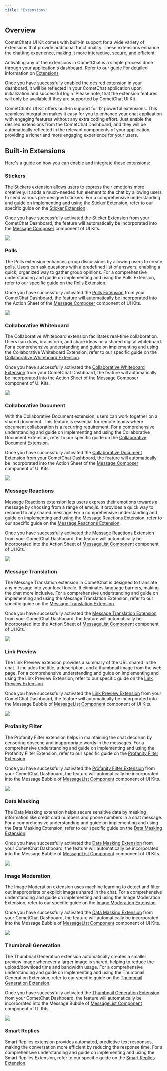 ```yaml
---
title: "Extensions"
---
```


## Overview

CometChat’s UI Kit comes with built-in support for a wide variety of extensions that provide additional functionality. These extensions enhance the chatting experience, making it more interactive, secure, and efficient.

Activating any of the extensions in CometChat is a simple process done through your application's dashboard. Refer to our guide For detailed information on [Extensions](/fundamentals/extensions-overview)

Once you have successfully enabled the desired extension in your dashboard, it will be reflected in your CometChat application upon initialization and successful login. Please note, that the extension features will only be available if they are supported by CometChat UI Kit.

CometChat’s UI Kit offers built-in support for 12 powerful extensions. This seamless integration makes it easy for you to enhance your chat application with engaging features without any extra coding effort. Just enable the desired extensions from the CometChat Dashboard, and they will be automatically reflected in the relevant components of your application, providing a richer and more engaging experience for your users.

## Built-in Extensions

Here's a guide on how you can enable and integrate these extensions:

### Stickers

The Stickers extension allows users to express their emotions more creatively. It adds a much-needed fun element to the chat by allowing users to send various pre-designed stickers. For a comprehensive understanding and guide on implementing and using the Sticker Extension, refer to our specific guide on the [Sticker Extension](/fundamentals/stickers).

Once you have successfully activated the [Sticker Extension](/fundamentals/stickers) from your CometChat Dashboard, the feature will automatically be incorporated into the [Message Composer](/ui-kit/android/v4/message-composer) component of UI Kits.

<Frame>
  <img src="/images/5f6f49e6-stickers_extension_cometchat-697209ee4eb7f0eacc8bba9d21e9c69d.png" />
</Frame>

### Polls

The Polls extension enhances group discussions by allowing users to create polls. Users can ask questions with a predefined list of answers, enabling a quick, organized way to gather group opinions. For a comprehensive understanding and guide on implementing and using the Polls Extension, refer to our specific guide on the [Polls Extension](/fundamentals/polls).

Once you have successfully activated the [Polls Extension](/fundamentals/polls) from your CometChat Dashboard, the feature will automatically be incorporated into the Action Sheet of the [Message Composer](/ui-kit/android/v4/message-composer) component of UI Kits.

<Frame>
  <img src="/images/57b426e1-polls_extension_cometchat-12dc9ee6dade4f6da111620bdbf5d0a4.png" />
</Frame>

### Collaborative Whiteboard

The Collaborative Whiteboard extension facilitates real-time collaboration. Users can draw, brainstorm, and share ideas on a shared digital whiteboard. For a comprehensive understanding and guide on implementing and using the Collaborative Whiteboard Extension, refer to our specific guide on the [Collaborative Whiteboard Extension](/fundamentals/collaborative-whiteboard).

Once you have successfully activated the [Collaborative Whiteboard Extension](/fundamentals/collaborative-whiteboard) from your CometChat Dashboard, the feature will automatically be incorporated into the Action Sheet of the [Message Composer](/ui-kit/android/v4/message-composer) component of UI Kits.

<Frame>
  <img src="/images/d0d0e5c9-collaborative_whiteboard_extension_cometchat-02cc52e365e7e7a4070f2a7d0f6275cd.png" />
</Frame>

### Collaborative Document

With the Collaborative Document extension, users can work together on a shared document. This feature is essential for remote teams where document collaboration is a recurring requirement. For a comprehensive understanding and guide on implementing and using the Collaborative Document Extension, refer to our specific guide on the [Collaborative Document Extension](/fundamentals/collaborative-document).

Once you have successfully activated the [Collaborative Document Extension](/fundamentals/collaborative-document) from your CometChat Dashboard, the feature will automatically be incorporated into the Action Sheet of the [Message Composer](/ui-kit/android/v4/message-composer) component of UI Kits.

<Frame>
  <img src="/images/0edf6e4c-collaborative_writeboard_extension_cometchat-c1e6a72b11bc3f9b30c814ab865ce973.png" />
</Frame>

### Message Reactions

Message Reactions extension lets users express their emotions towards a message by choosing from a range of emojis. It provides a quick way to respond to any shared message. For a comprehensive understanding and guide on implementing and using the Message Reactions Extension, refer to our specific guide on the [Message Reactions Extension](/fundamentals/reactions).

Once you have successfully activated the [Message Reactions Extension](/fundamentals/reactions) from your CometChat Dashboard, the feature will automatically be incorporated into the Action Sheet of [MessageList Component](/ui-kit/android/v4/message-list) component of UI Kits.

<Frame>
  <img src="/images/f4d54197-reaction_extension_cometchat-e52db36075b489640341dc2a75050a28.png" />
</Frame>

### Message Translation

The Message Translation extension in CometChat is designed to translate any message into your local locale. It eliminates language barriers, making the chat more inclusive. For a comprehensive understanding and guide on implementing and using the Message Translation Extension, refer to our specific guide on the [Message Translation Extension](/fundamentals/message-translation).

Once you have successfully activated the [Message Translation Extension](/fundamentals/message-translation) from your CometChat Dashboard, the feature will automatically be incorporated into the Action Sheet of [MessageList Component](/ui-kit/android/v4/message-list) component of UI Kits.

<Frame>
  <img src="/images/aa61355d-translation_extension_cometchat-b5840c4ac3ecbadc5cb4e6e7f4e1aee5.png" />
</Frame>

### Link Preview

The Link Preview extension provides a summary of the URL shared in the chat. It includes the title, a description, and a thumbnail image from the web page. For a comprehensive understanding and guide on implementing and using the Link Preview Extension, refer to our specific guide on the [Link Preview Extension](/fundamentals/link-preview).

Once you have successfully activated the [Link Preview Extension](/fundamentals/link-preview) from your CometChat Dashboard, the feature will automatically be incorporated into the Message Bubble of [MessageList Component](/ui-kit/android/v4/message-list) component of UI Kits.

<Frame>
  <img src="/images/cf15c051-link_preview_extension_cometchat-7f4ce66abed668bcf2bef224f59d14fe.png" />
</Frame>

### Profanity Filter

The Profanity Filter extension helps in maintaining the chat decorum by censoring obscene and inappropriate words in the messages. For a comprehensive understanding and guide on implementing and using the Profanity Filter Extension, refer to our specific guide on the [Profanity Filter Extension](/moderation/profanity-filter).

Once you have successfully activated the [Profanity Filter Extension](/moderation/profanity-filter) from your CometChat Dashboard, the feature will automatically be incorporated into the Message Bubble of [MessageList Component](/ui-kit/android/v4/message-list) component of UI Kits.

<Frame>
  <img src="/images/8de65d87-profanity_filter_extension_cometchat-cc11375e5afd2be8c8a926ef72523041.png" />
</Frame>

### Data Masking

The Data Masking extension helps secure sensitive data by masking information like credit card numbers and phone numbers in a chat message. For a comprehensive understanding and guide on implementing and using the Data Masking Extension, refer to our specific guide on the [Data Masking Extension](/moderation/data-masking-filter).

Once you have successfully activated the [Data Masking Extension](/moderation/data-masking-filter) from your CometChat Dashboard, the feature will automatically be incorporated into the Message Bubble of [MessageList Component](/ui-kit/android/v4/message-list) component of UI Kits.

<Frame>
  <img src="/images/3a785d75-data_masking_extension_cometchat-e800190beb2176fd860e0824b976ac33.png" />
</Frame>

### Image Moderation

The Image Moderation extension uses machine learning to detect and filter out inappropriate or explicit images shared in the chat. For a comprehensive understanding and guide on implementing and using the Image Moderation Extension, refer to our specific guide on the [Image Moderation Extension](/moderation/image-moderation).

Once you have successfully activated the [Data Masking Extension](/moderation/data-masking-filter) from your CometChat Dashboard, the feature will automatically be incorporated into the Message Bubble of [MessageList Component](/ui-kit/android/v4/message-list) component of UI Kits.

<Frame>
  <img src="/images/d085f5a0-image_moderation_extension_cometchat-f8f21a42b9f600ca7f7a6f74bc2d3d27.png" />
</Frame>

### Thumbnail Generation

The Thumbnail Generation extension automatically creates a smaller preview image whenever a larger image is shared, helping to reduce the upload/download time and bandwidth usage. For a comprehensive understanding and guide on implementing and using the Thumbnail Generation Extension, refer to our specific guide on the [Thumbnail Generation Extension](/fundamentals/thumbnail-generation).

Once you have successfully activated the [Thumbnail Generation Extension](/fundamentals/thumbnail-generation) from your CometChat Dashboard, the feature will automatically be incorporated into the Message Bubble of [MessageList Component](/ui-kit/android/v4/message-list) component of UI Kits.

<Frame>
  <img src="/images/60b49371-thumbnail_generation_extension_cometchat-0a242c7d386fb6a577c82a01b89d627e.png" />
</Frame>

### Smart Replies

Smart Replies extension provides automated, predictive text responses, making the conversation more efficient by reducing the response time. For a comprehensive understanding and guide on implementing and using the Smart Replies Extension, refer to our specific guide on the [Smart Replies Extension](/fundamentals/smart-replies).
